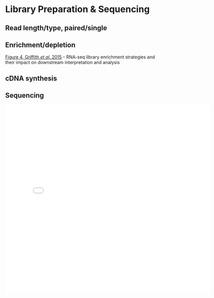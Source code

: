 # Library Preparation & Sequencing

## Read length/type, paired/single
## Enrichment/depletion

[Figure 4, Griffith _et al_, 2015](https://journals.plos.org/ploscompbiol/article?id=10.1371/journal.pcbi.1004393) - RNA-seq library enrichment strategies and their impact on downstream interpretation and analysis

## cDNA synthesis


## Sequencing

<iframe src="files/ngs-cluster-simulation-vue.html" width="650" height="600" frameborder="0"></iframe>